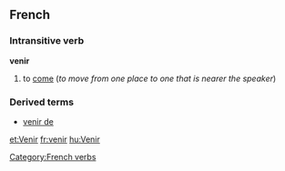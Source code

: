 ==French==
===Intransitive verb===
'''venir'''

#to [[come]] (''to move from one place to one that is nearer the speaker'')

===Derived terms===
*[[venir de]]

[[et:Venir]]
[[fr:venir]]
[[hu:Venir]]
[[Category:French verbs]]